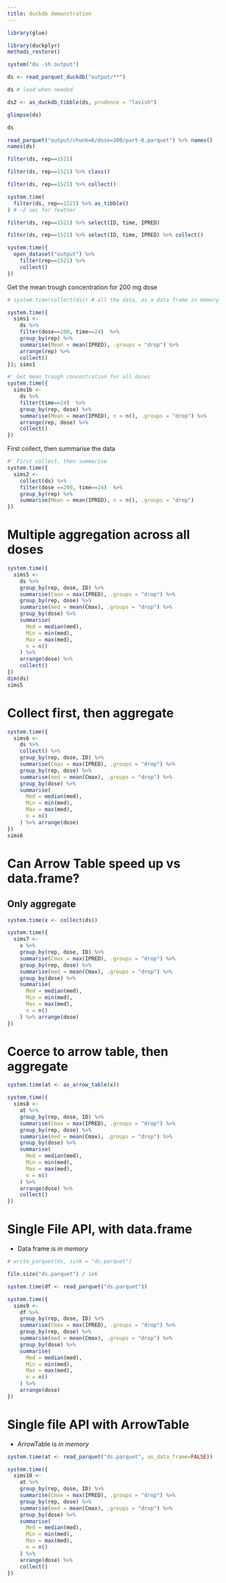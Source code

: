 ```yaml
---
title: duckdb demonstration
---
```



```r
library(glue)

library(duckplyr)
methods_restore()
```

```r
system("du -sh output")
```


```r
ds <- read_parquet_duckdb("output/**")

ds # load when needed

ds2 <- as_duckdb_tibble(ds, prudence = "lavish")

glimpse(ds)

ds
```

```r
read_parquet("output/chunk=6/dose=100/part-0.parquet") %>% names()
names(ds)
```


```r
filter(ds, rep==1521)

filter(ds, rep==1521) %>% class()
```


```r
filter(ds, rep==1521) %>% collect()

system.time(
  filter(ds, rep==1521) %>% as_tibble()
) # ~2 sec for feather

```


```r
filter(ds, rep==1521) %>% select(ID, time, IPRED)

filter(ds, rep==1521) %>% select(ID, time, IPRED) %>% collect()
```


```r
system.time({
  open_dataset("output") %>% 
    filter(rep==1521) %>% 
    collect()
})
```

Get the mean trough concentration for 200 mg dose

```r
# system.time(collect(ds)) # all the data, as a data frame in memory

system.time({
  sims1 <- 
    ds %>% 
    filter(dose==200, time==24)  %>%
    group_by(rep) %>% 
    summarise(Mean = mean(IPRED), .groups = "drop") %>%
    arrange(rep) %>% 
    collect()
}); sims1
```


```r
#' Get mean trough concentration for all doses
system.time({
  sims1b <- 
    ds %>% 
    filter(time==24)  %>%
    group_by(rep, dose) %>% 
    summarise(Mean = mean(IPRED), n = n(), .groups = "drop") %>%
    arrange(rep, dose) %>% 
    collect()
})
```

First collect, then summarise the data

```r
#' First collect, then summarise
system.time({
  sims2 <- 
    collect(ds) %>% 
    filter(dose ==200, time==24)  %>%
    group_by(rep) %>% 
    summarise(Mean = mean(IPRED), n = n(), .groups = "drop")
})
```

# Multiple aggregation across all doses

```r
system.time({
  sims5 <- 
    ds %>% 
    group_by(rep, dose, ID) %>% 
    summarise(Cmax = max(IPRED), .groups = "drop") %>% 
    group_by(rep, dose) %>%
    summarise(med = mean(Cmax), .groups = "drop") %>%
    group_by(dose) %>% 
    summarise(
      Med = median(med), 
      Min = min(med), 
      Max = max(med),
      n = n()
    ) %>% 
    arrange(dose) %>% 
    collect()
})
dim(ds)
sims5  
```


# Collect first, then aggregate

```r
system.time({
  sims6 <- 
    ds %>% 
    collect() %>% 
    group_by(rep, dose, ID) %>% 
    summarise(Cmax = max(IPRED), .groups = "drop") %>% 
    group_by(rep, dose) %>%
    summarise(med = mean(Cmax), .groups = "drop") %>%
    group_by(dose) %>% 
    summarise(
      Med = median(med), 
      Min = min(med), 
      Max = max(med),
      n = n()
    ) %>% arrange(dose) 
})
sims6 
```


# Can Arrow Table speed up vs data.frame?

## Only aggregate

```r
system.time(x <- collect(ds))

system.time({
  sims7 <- 
    x %>% 
    group_by(rep, dose, ID) %>% 
    summarise(Cmax = max(IPRED), .groups = "drop") %>% 
    group_by(rep, dose) %>%
    summarise(med = mean(Cmax), .groups = "drop") %>%
    group_by(dose) %>% 
    summarise(
      Med = median(med), 
      Min = min(med), 
      Max = max(med),
      n = n()
    ) %>% arrange(dose)
})
```

# Coerce to arrow table, then aggregate

```r
system.time(at <- as_arrow_table(x))

system.time({
  sims8 <- 
    at %>%
    group_by(rep, dose, ID) %>% 
    summarise(Cmax = max(IPRED), .groups = "drop") %>% 
    group_by(rep, dose) %>%
    summarise(med = mean(Cmax), .groups = "drop") %>%
    group_by(dose) %>% 
    summarise(
      Med = median(med), 
      Min = min(med), 
      Max = max(med),
      n = n()
    ) %>% 
    arrange(dose) %>% 
    collect()
})
```

# Single File API, with data.frame

- Data frame is _in memory_

```r
# write_parquet(ds, sink = "ds.parquet")
```

```r
file.size("ds.parquet") / 1e6

system.time(df <- read_parquet("ds.parquet"))

system.time({
  sims9 <-
    df %>%
    group_by(rep, dose, ID) %>%
    summarise(Cmax = max(IPRED), .groups = "drop") %>%
    group_by(rep, dose) %>%
    summarise(med = mean(Cmax), .groups = "drop") %>%
    group_by(dose) %>%
    summarise(
      Med = median(med),
      Min = min(med),
      Max = max(med),
      n = n()
    ) %>%
    arrange(dose)
})
```

# Single file API with ArrowTable

- ArrowTable is _in memory_

```r
system.time(at <- read_parquet("ds.parquet", as_data_frame=FALSE))

system.time({
  sims10 <-
    at %>%
    group_by(rep, dose, ID) %>%
    summarise(Cmax = max(IPRED), .groups = "drop") %>%
    group_by(rep, dose) %>%
    summarise(med = mean(Cmax), .groups = "drop") %>%
    group_by(dose) %>%
    summarise(
      Med = median(med), 
      Min = min(med), 
      Max = max(med),
      n = n()
    ) %>% 
    arrange(dose) %>%
    collect()
})
```

